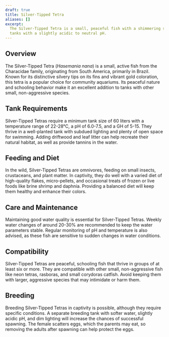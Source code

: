 ```yaml
---
draft: true
title: Silver-Tipped Tetra
aliases: []
excerpt:
  The Silver-Tipped Tetra is a small, peaceful fish with a shimmering silver and gold appearance, ideal for community
  tanks with a slightly acidic to neutral pH.
---
```


## Overview

The Silver-Tipped Tetra (_Hasemania nana_) is a small, active fish from the Characidae family, originating from South
America, primarily in Brazil. Known for its distinctive silvery tips on its fins and vibrant gold coloration, this tetra
is a popular choice for community aquariums. Its peaceful nature and schooling behavior make it an excellent addition to
tanks with other small, non-aggressive species.

## Tank Requirements

Silver-Tipped Tetras require a minimum tank size of 60 liters with a temperature range of 22-28°C, a pH of 6.0-7.5, and
a GH of 5-15. They thrive in a well-planted tank with subdued lighting and plenty of open space for swimming. Adding
driftwood and leaf litter can help recreate their natural habitat, as well as provide tannins in the water.

## Feeding and Diet

In the wild, Silver-Tipped Tetras are omnivores, feeding on small insects, crustaceans, and plant matter. In captivity,
they do well with a varied diet of high-quality flakes, micro-pellets, and occasional treats of frozen or live foods
like brine shrimp and daphnia. Providing a balanced diet will keep them healthy and enhance their colors.

## Care and Maintenance

Maintaining good water quality is essential for Silver-Tipped Tetras. Weekly water changes of around 20-30% are
recommended to keep the water parameters stable. Regular monitoring of pH and temperature is also advised, as these fish
are sensitive to sudden changes in water conditions.

## Compatibility

Silver-Tipped Tetras are peaceful, schooling fish that thrive in groups of at least six or more. They are compatible
with other small, non-aggressive fish like neon tetras, rasboras, and small corydoras catfish. Avoid keeping them with
larger, aggressive species that may intimidate or harm them.

## Breeding

Breeding Silver-Tipped Tetras in captivity is possible, although they require specific conditions. A separate breeding
tank with softer water, slightly acidic pH, and dim lighting will increase the chances of successful spawning. The
female scatters eggs, which the parents may eat, so removing the adults after spawning can help protect the eggs.
